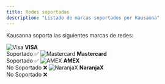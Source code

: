 ```yaml
---
title: Redes soportadas
description: "Listado de marcas soportados por Kausanna"
---
```


Kausanna soporta las siguientes marcas de redes:

<CardGroup cols={2}>
  <Card>
    <img src="/assets/icon-card-visa.png" alt="Visa" />
    <strong>VISA</strong>
    <br />
    Soportado ✅
  </Card>
  <Card>
    <img src="/assets/icon-card-mastercard.png" alt="Mastercard" />
    <strong>Mastercard</strong>
    <br />
    Soportado ✅
  </Card>
  <Card>
    <img src="/assets/icon-card-amex-alt-2.png" alt="AMEX" />
    <strong>AMEX</strong>
    <br />
    No Soportado ❌
  </Card>
  <Card>
    <img src="/assets/icon-card-naranja.png" alt="NaranjaX" />
    <strong>NaranjaX</strong>
    <br />
    No Soportado ❌
  </Card>
</CardGroup>
